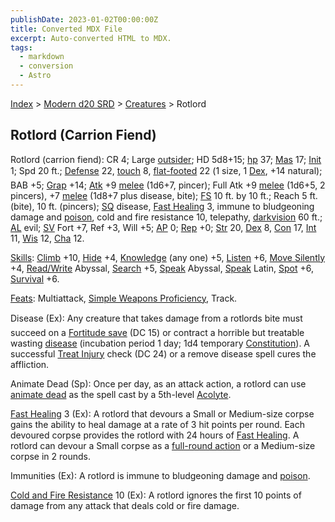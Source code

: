 ```yaml
---
publishDate: 2023-01-02T00:00:00Z
title: Converted MDX File
excerpt: Auto-converted HTML to MDX.
tags:
  - markdown
  - conversion
  - Astro
---
```






[Index](-index) > [Modern d20 SRD](modern-d20-srd-index) > [Creatures](modern-d20-srd-creatures-index) > Rotlord




## Rotlord (Carrion Fiend)


Rotlord (carrion fiend): CR 4; Large [outsider](modern-d20-srd-creature-types-outsider); HD 5d8+15; [hp](modern-d20-srd-combat-hit-points) 37; [Mas](modern-d20-srd-creatures-creature-overview) 17; [Init](modern-d20-srd-combat-initiative) 1; Spd 20 ft.; [Defense](modern-d20-srd-combat-defense) 22, [touch](modern-d20-srd-combat-attack-actions) 8, [flat-footed](modern-d20-srd-combat-surprise) 22 (1 size, 1 [Dex](modern-d20-srd-basics-ability-scores), +14 natural); BAB +5; [Grap](modern-d20-srd-combat-grapple) +14; [Atk](modern-d20-srd-combat-attack-roll) +9 [melee](modern-d20-srd-combat-attack-roll) (1d6+7, pincer); Full Atk +9 [melee](modern-d20-srd-combat-attack-roll) (1d6+5, 2 pincers), +7 [melee](modern-d20-srd-combat-attack-roll) (1d8+7 plus disease, bite); [FS](modern-d20-srd-creatures-creature-overview) 10 ft. by 10 ft.; Reach 5 ft. (bite), 10 ft. (pincers); [SQ](modern-d20-srd-creatures-creature-overview) disease, [Fast Healing](modern-d20-srd-special-abilities-fast-healing) 3, immune to bludgeoning damage and [poison](modern-d20-srd-special-abilities-poison), cold and fire resistance 10, telepathy, [darkvision](modern-d20-srd-special-abilities-darkvision) 60 ft.; [AL](modern-d20-srd-basics-allegiances) evil; [SV](modern-d20-srd-basics-saving-throws) Fort +7, Ref +3, Will +5; [AP](modern-d20-srd-creatures-creature-overview) 0; [Rep](modern-d20-srd-creatures-creature-overview) +0; [Str](modern-d20-srd-basics-ability-scores) 20, [Dex](modern-d20-srd-basics-ability-scores) 8, [Con](modern-d20-srd-basics-ability-scores) 17, [Int](modern-d20-srd-basics-ability-scores) 11, [Wis](modern-d20-srd-basics-ability-scores) 12, [Cha](modern-d20-srd-basics-ability-scores) 12.


[Skills](modern-d20-srd-skills-index): [Climb](modern-d20-srd-skills-climb) +10, [Hide](modern-d20-srd-skills-hide) +4, [Knowledge](modern-d20-srd-skills-knowledge) (any one) +5, [Listen](modern-d20-srd-skills-listen) +6, [Move Silently](modern-d20-srd-skills-move-silently) +4, [Read/Write](modern-d20-srd-skills-read-write-language) Abyssal, [Search](modern-d20-srd-skills-search) +5, [Speak](modern-d20-srd-skills-speak-language) Abyssal, [Speak](modern-d20-srd-skills-speak-language) Latin, [Spot](modern-d20-srd-skills-spot) +6, [Survival](modern-d20-srd-skills-survival) +6.


[Feats](modern-d20-srd-feats-index): Multiattack, [Simple Weapons Proficiency](modern-d20-srd-feats-simple-weapons-proficiency), Track.


Disease (Ex): Any creature that takes damage from a rotlords bite must succeed on a [Fortitude
  save](modern-d20-srd-basics-saving-throws) (DC 15) or contract a horrible but treatable wasting [disease](modern-d20-srd-environment-hazards-disease) (incubation period 1 day; 1d4 temporary [Constitution](modern-d20-srd-basics-ability-scores)). A successful [Treat
  Injury](modern-d20-srd-skills-treat-injury) check (DC 24) or a remove disease spell cures the affliction.


Animate Dead (Sp): Once per day, as an attack action, a rotlord can use [animate
  dead](modern-d20-srd-fx-animate-dead)  as the spell cast by a 5th-level [Acolyte](modern-d20-srd-classes-advanced-acolyte).


[Fast Healing](modern-d20-srd-special-abilities-fast-healing) 3 (Ex): A rotlord that devours a Small or Medium-size corpse gains the ability to heal damage at a rate of 3 hit points per round. Each devoured corpse provides the rotlord with 24 hours of [Fast Healing](modern-d20-srd-special-abilities-fast-healing). A rotlord can devour a Small corpse as a [full-round
  action](modern-d20-srd-combat-full-round-actions) or a Medium-size corpse in 2 rounds.


Immunities (Ex): A rotlord is immune to bludgeoning damage and [poison](modern-d20-srd-special-abilities-poison).


[Cold
  and Fire Resistance](modern-d20-srd-special-abilities-resistance-to-energy) 10 (Ex): A rotlord ignores the first 10 points of damage from any attack that deals cold or fire damage.



